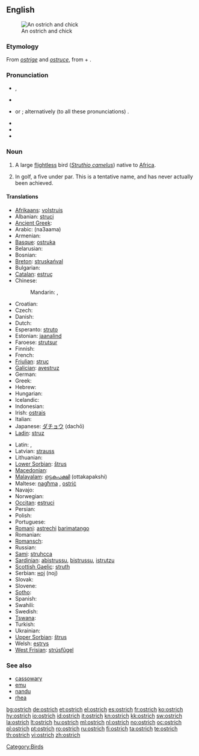 ==English==
{{wikipedia}}
[[Image:Ostrich and chick.jpg|thumb|An ostrich and chick]]

===Etymology===
From {{etyl|xno}} ''[[ostrige]]'' and {{etyl|fro}} ''[[ostruce]]'', from {{etyl|la}} {{term|avis||bird|lang=la}} + {{term|struthio|strūthiō|ostrich|lang=la}}.

===Pronunciation===
* {{enPR|ŏs'trĭch}}, {{enPR|ôs'trĭch}}
* {{a|UK}} {{IPA|/'ɒs.trɪʧ/}}
* {{a|US}} {{IPA|/'ɑs.trɪʧ/}} or {{IPA|/'ɔs.trɪʧ/}}; alternatively (to all these pronunciations) {{IPA|/-strɪʤ/}}.
* {{audio|en-us-ostrich.ogg|Audio (US)}}
* {{audio|en-us-ostrich.ogg|Audio (US) (2)}}
* {{SAMPA|/"QstrItS/}}

===Noun===
{{en-noun|es}}

# A large [[flightless]] bird (''[[Struthio camelus]]'') native to [[Africa]].
# {{rfv-sense}} In golf, a five under par. This is a tentative name, and has never actually been achieved.

====Translations====
{{trans-top|large flightless bird}}
* [[Afrikaans]]: [[volstruis]]
* Albanian: [[struci]]
* [[Ancient Greek]]: {{tø|grc|στρουθοκάμηλος|tr=strouthokamēlos|sc=polytonic}}
* Arabic: {{Arab|[[نعامة]]}} (na3aama) {{f}}
* Armenian: {{t-|hy|ջայլամ|tr=ǰaylam}}
* [[Basque]]: [[ostruka]]
* Belarusian: {{t-|be|страус|xs=Belarusian}}
* Bosnian: {{t-|bs|noj|m}}
* [[Breton]]: [[struskańval]]
* Bulgarian: {{t+|bg|щраус|tr=štraus}}
* [[Catalan]]: [[estruç]] {{m}}
* Chinese:
*: Mandarin: {{t|cmn|鴕鳥|sc=Hani}}, {{t-|cmn|鸵鸟|tr=tuóniǎo|sc=Hani}}
* Croatian: {{t+|hr|noj}}
* Czech: {{t-|cs|pštros}}
* Danish: {{t+|da|struds}}
* Dutch: {{t+|nl|struisvogel|m}}
* Esperanto: [[struto]]
* Estonian: [[jaanalind]]
* Faroese: [[strutsur]]
* Finnish: {{t-|fi|strutsi}}
* French: {{t+|fr|autruche|f}}
* [[Friulian]]: [[struç]]
* [[Galician]]: [[avestruz]]
* German: {{t+|de|Strauß|m}}
* Greek: {{t+|el|στρουθοκάμηλος|tr=struthokamilos}}
* Hebrew: {{t+|he|יען|f|tr=ya'en}}
* Hungarian: {{t+|hu|strucc}}
* Icelandic: {{t+|is|strútur}}
* Indonesian: {{t+|id|burung unta|xs=Indonesian}}
* Irish: [[ostrais]]
* Italian: {{t+|it|struzzo|m}}
* Japanese: [[ダチョウ]] (dachō)
* [[Ladin]]: [[struz]]
{{trans-mid}}
* Latin: {{t-|la|struthiocamelus|m}}, {{t-|la|struthio|m}}
* Latvian: [[strauss]]
* Lithuanian: {{t+|lt|strutis|xs=Lithuanian}}
* [[Lower Sorbian]]: [[štrus]]
* [[Macedonian]]: {{t-|mk|ној|m|tr=noj}}
* [[Malayalam]]: [[ഒട്ടകപക്ഷി]] (ottakapakshi)
* Maltese: [[nagħma]] {{f}}, [[ostriċ]]
* Navajo: {{tø|nv|tsíditsoh}}
* Norwegian: {{t+|no|struts|m}}
* [[Occitan]]: [[estruci]]
* Persian: {{t|fa|شترمرغ|tr=shotor morq|xs=Persian}}
* Polish: {{t+|pl|struś|m}}
* Portuguese: {{t+|pt|avestruz}}
* [[Romani]]: [[astrechi]] {{m}} [[barimatango]] {{m}}
* Romanian: {{t+|ro|struţ}}
* [[Romansch]]: {{t-|rm|strut|xs=Romansch}}
* Russian: {{t+|ru|страус|m|tr=straus}}
* [[Sami]]: [[struhcca]]
* [[Sardinian]]: [[abistrussu]], [[bistrussu]], [[istrutzu]]
* [[Scottish Gaelic]]: [[struth]]
* Serbian: [[ноj]] (noj)
* Slovak: {{t-|sk|pštros}}
* Slovene: {{t+|sl|noj|m}}
* [[Sotho]]: {{t|st|mpjhe|xs=Sotho}}
* Spanish: {{t-|es|avestruz|m}}
* Swahili: {{t+|sw|mbuni|xs=Swahili}}
* Swedish: {{t+|sv|struts}}
* [[Tswana]]: {{t-|tn|ntšhe|xs=Tswana}}
* Turkish: {{t+|tr|deve kuşu}}
* Ukrainian: {{t-|uk|страус|tr=straus|xs=Ukrainian}}
* [[Upper Sorbian]]: [[štrus]]
* Welsh: [[estrys]]
* [[West Frisian]]: [[strúsfûgel]]
{{trans-bottom}}

===See also===
* [[cassowary]]
* [[emu]]
* [[nandu]]
* [[rhea]]

[[Category:Birds]]

[[bg:ostrich]]
[[de:ostrich]]
[[et:ostrich]]
[[el:ostrich]]
[[es:ostrich]]
[[fr:ostrich]]
[[ko:ostrich]]
[[hy:ostrich]]
[[io:ostrich]]
[[id:ostrich]]
[[it:ostrich]]
[[kn:ostrich]]
[[kk:ostrich]]
[[sw:ostrich]]
[[la:ostrich]]
[[lt:ostrich]]
[[hu:ostrich]]
[[ml:ostrich]]
[[nl:ostrich]]
[[no:ostrich]]
[[oc:ostrich]]
[[pl:ostrich]]
[[pt:ostrich]]
[[ro:ostrich]]
[[ru:ostrich]]
[[fi:ostrich]]
[[ta:ostrich]]
[[te:ostrich]]
[[th:ostrich]]
[[vi:ostrich]]
[[zh:ostrich]]